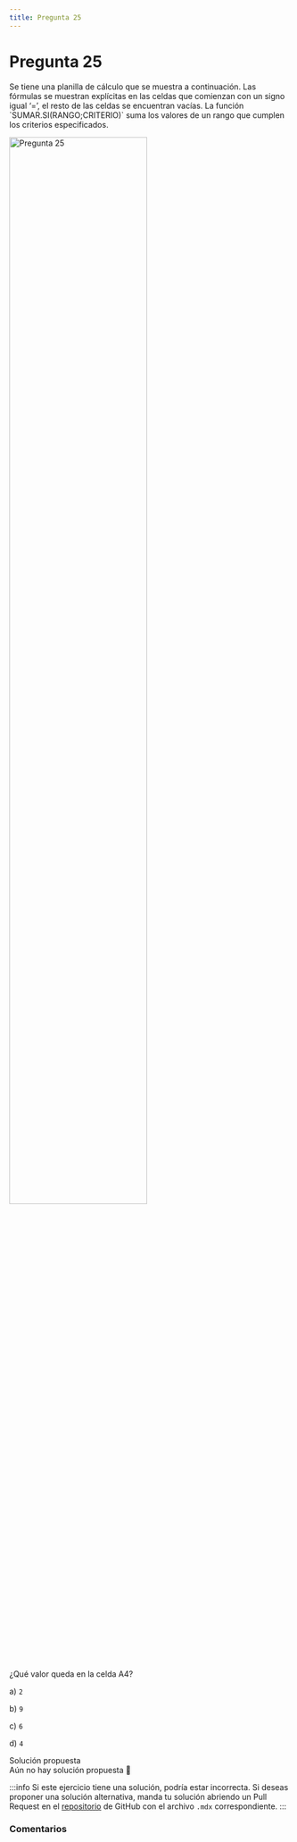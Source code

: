 ```yaml
---
title: Pregunta 25
---
```



# Pregunta 25

<div className="exercise">
Se tiene una planilla de cálculo que se muestra a continuación. Las fórmulas se muestran explícitas
en las celdas que comienzan con un signo igual ‘=’, el resto de las celdas se encuentran vacías. La
función `SUMAR.SI(RANGO;CRITERIO)` suma los valores de un rango que cumplen los criterios
especificados.

<Image
  src="engineering/computing/exercises/2018-2/p25/image.png"
  alt="Pregunta 25"
  width="70%"
/>

¿Qué valor queda en la celda A4?

a) `2`

b) `9`

c) `6`

d) `4`

</div>

<MDXDetails>
<summary>Solución propuesta</summary>

<div className="exercise">
Aún no hay solución propuesta 🥲
</div>

:::info
Si este ejercicio tiene una solución, podría estar incorrecta. Si deseas proponer una solución alternativa, manda tu solución abriendo
un Pull Request en el [repositorio](https://github.com/crow-rojas/apuntes-fundamentals/pulls) de GitHub con el archivo
`.mdx` correspondiente.
:::

</MDXDetails>

### Comentarios

<Disqus
  url="https://crow-rojas.github.io/apuntes-fundamentals/docs/engineering/computing/exercises/2018-2/p25"
  identifier="docs/engineering/computing/exercises/2018-2/p25"
  title="2018-2 Computación - Pregunta 25"
/>
